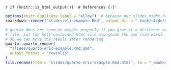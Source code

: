 `r if (knitr::is_html_output()) '# References {-}'`


```r
options(knitr.duplicate.label = "allow")  # because our slides might have code blocks named setup
rmarkdown::render("slides/eli-example.Rmd", output_dir = "_book/slides")

# quarto does not seem to render properly if you give it a different output
# file, but the self-contained html file alongside the qmd file works,
# so we can move the result after rendering
quarto::quarto_render(
  "slides/quarto-eric-example.Rmd.qmd",
  output_format = "revealjs"
)
file.rename(from = "slides/quarto-eric-example.Rmd.html", to = "_book/slides/quarto-eric-example.Rmd.html")
```